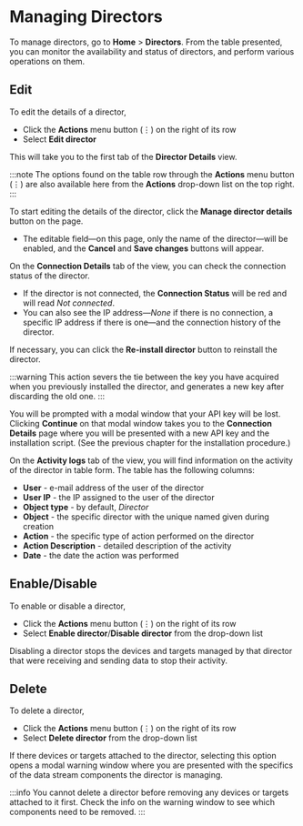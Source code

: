 # Managing Directors

To manage directors, go to **Home** > **Directors**. From the table presented, you can monitor the availability and status of directors, and perform various operations on them.

## Edit

To edit the details of a director,

- Click the **Actions** menu button (&#x22EE;) on the right of its row
- Select **Edit director**

This will take you to the first tab of the **Director Details** view.

:::note
The options found on the table row through the **Actions** menu button (&#x22EE;) are also available here from the **Actions** drop-down list on the top right.
:::

To start editing the details of the director, click the **Manage director details** button on the page.

- The editable field&mdash;on this page, only the name of the director&mdash;will be enabled, and the **Cancel** and **Save changes** buttons will appear.

On the **Connection Details** tab of the view, you can check the connection status of the director.

- If the director is not connected, the **Connection Status** will be red and will read _Not connected_.
- You can also see the IP address&mdash;_None_ if there is no connection, a specific IP address if there is one&mdash;and the connection history of the director.

If necessary, you can click the **Re-install director** button to reinstall the director.

:::warning
This action severs the tie between the key you have acquired when you previously installed the director, and generates a new key after discarding the old one.
:::

You will be prompted with a modal window that your API key will be lost. Clicking **Continue** on that modal window takes you to the **Connection Details** page where you will be presented with a new API key and the installation script. (See the <Topic id="gui-creating-directors">previous chapter</Topic> for the installation procedure.)

On the **Activity logs** tab of the view, you will find information on the activity of the director in table form. The table has the following columns:

- **User** - e-mail address of the user of the director
- **User IP** - the IP assigned to the user of the director
- **Object type** - by default, _Director_
- **Object** - the specific director with the unique named given during creation
- **Action** - the specific type of action performed on the director
- **Action Description** - detailed description of the activity
- **Date** - the date the action was performed

## Enable/Disable

To enable or disable a director,

- Click the **Actions** menu button (&#x22EE;) on the right of its row
- Select **Enable director**/**Disable director** from the drop-down list

Disabling a director stops the devices and targets managed by that director that were receiving and sending data to stop their activity.

## Delete

To delete a director,

- Click the **Actions** menu button (&#x22EE;) on the right of its row
- Select **Delete director** from the drop-down list

If there devices or targets attached to the director, selecting this option opens a modal warning window where you are presented with the specifics of the data stream components the director is managing.

:::info
You cannot delete a director before removing any devices or targets attached to it first. Check the info on the warning window to see which components need to be removed.
:::
